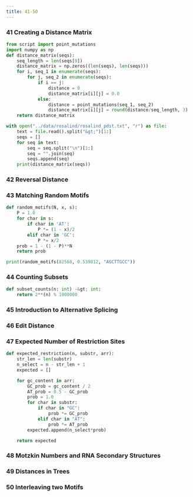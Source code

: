 ---
title: 41-50
---

### 41 Creating a Distance Matrix

```{python}
from script import point_mutations
import numpy as np
def distance_matrix(seqs):
    seq_length = len(seqs[0])
    distance_matrix = np.zeros((len(seqs), len(seqs)))
    for i, seq_1 in enumerate(seqs):
        for j, seq_2 in enumerate(seqs):
            if i == j:
                distance = 0
                distance_matrix[i][j] = 0.0
            else:
                distance = point_mutations(seq_1, seq_2)
                distance_matrix[i][j] = round(distance/seq_length, 3)
    return distance_matrix
```

```{python}
with open("../data/rosalind/rosalind_pdst.txt", "r") as file:
    text = file.read().split("&gt;")[1:]
    seqs = []
    for seq in text:
        seq = seq.split("\n")[1:]
        seq = "".join(seq)
        seqs.append(seq)
    print(distance_matrix(seqs))
```

### 42 Reversal Distance


### 43 Matching Random Motifs

```{python}
def random_motifs(N, x, s):
    P = 1.0
    for char in s:
        if char in 'AT':
            P *= (1 - x)/2
        elif char in 'GC':
            P *= x/2
    prob = 1 - (1 - P)**N
    return prob
```

```{python}
print(random_motifs(82568, 0.539812, "AGCTTGCC"))
```

### 44 Counting Subsets

```{python}
def subset_counts(n: int) -&gt; int:
    return 2**(n) % 1000000
```

### 45 Introduction to Alternative Splicing


### 46 Edit Distance


### 47 Expected Number of Restriction Sites

```{python}
def expected_restriction(n, substr, arr):
    str_len = len(substr)
    n_select = n - str_len + 1
    expected = []

    for gc_content in arr:
        GC_prob = gc_content / 2
        AT_prob = 0.5 - GC_prob
        prob = 1.0
        for char in substr:
            if char in "GC":
                prob *= GC_prob
            elif char in "AT":
                prob *= AT_prob
        expected.append(n_select*prob)

    return expected
```


### 48 Motzkin Numbers and RNA Secondary Structures


### 49 Distances in Trees


### 50 Interleaving two Motifs


